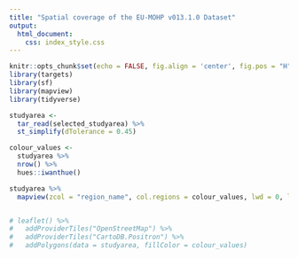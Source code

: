 ```yaml
---
title: "Spatial coverage of the EU-MOHP v013.1.0 Dataset"
output: 
  html_document:
    css: index_style.css
---
```



```r
knitr::opts_chunk$set(echo = FALSE, fig.align = 'center', fig.pos = "H", out.width = "100%", message = FALSE, warning = FALSE, fig.showtext = TRUE)
library(targets)
library(sf)
library(mapview)
library(tidyverse)
```

```r
studyarea <- 
  tar_read(selected_studyarea) %>% 
  st_simplify(dTolerance = 0.45)

colour_values <-
  studyarea %>% 
  nrow() %>%
  hues::iwanthue()

studyarea %>%
  mapview(zcol = "region_name", col.regions = colour_values, lwd = 0, layer.name = "Spatial coverage (labels corresponding to file names)")


# leaflet() %>% 
#   addProviderTiles("OpenStreetMap") %>% 
#   addProviderTiles("CartoDB.Positron") %>%
#   addPolygons(data = studyarea, fillColor = colour_values)
```